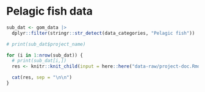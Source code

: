 
# Pelagic fish data

```r
sub_dat <- gom_data |>
  dplyr::filter(stringr::str_detect(data_categories, "Pelagic fish"))

# print(sub_dat$project_name)

for (i in 1:nrow(sub_dat)) {
  # print(sub_dat[i,])
  res <- knitr::knit_child(input = here::here("data-raw/project-doc.Rmd"), quiet = TRUE)

  cat(res, sep = "\n\n")
}
```

